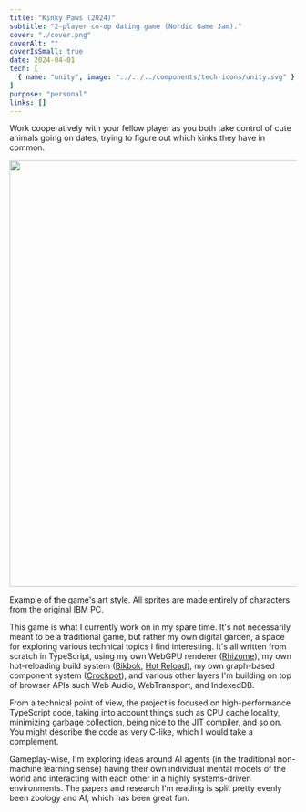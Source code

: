 ```yaml
---
title: "Kinky Paws (2024)"
subtitle: "2-player co-op dating game (Nordic Game Jam)."
cover: "./cover.png"
coverAlt: ""
coverIsSmall: true
date: 2024-04-01
tech: [
  { name: "unity", image: "../../../components/tech-icons/unity.svg" }
]
purpose: "personal"
links: []
---
```



<p className="de-emphasize">Work cooperatively with your fellow player as you both take control of cute animals going on dates, trying to figure out which kinks they have in common.</p>

<div style="display: flex; flex-direction: column; align-items: center; margin: 1em 0">
  <Image src={fullGraph} alt="" width="750rem" style="margin-bottom: 1em" />
  <span className="de-emphasize">Example of the game's art style. All sprites are made entirely of characters from the original IBM PC.</span>
</div>

This game is what I currently work on in my spare time. It's not necessarily meant to be a traditional game, but rather my own digital garden, a space for exploring various technical topics I find interesting. It's all written from scratch in TypeScript, using my own WebGPU renderer (<a href="/portfolio/rhizome">Rhizome</a>), my own hot-reloading build system (<a href="/portfolio/bikbok">Bikbok</a>, <a href="/portfolio/hot-reload">Hot Reload</a>), my own graph-based component system (<a href="/portfolio/crockpot">Crockpot</a>), and various other layers I'm building on top of browser APIs such Web Audio, WebTransport, and IndexedDB.

From a technical point of view, the project is focused on high-performance TypeScript code, taking into account things such as CPU cache locality, minimizing garbage collection, being nice to the JIT compiler, and so on. You might describe the code as very C-like, which I would take a complement.

Gameplay-wise, I'm exploring ideas around AI agents (in the traditional non-machine learning sense) having their own individual mental models of the world and interacting with each other in a highly systems-driven environments. The papers and research I'm reading is split pretty evenly been zoology and AI, which has been great fun.